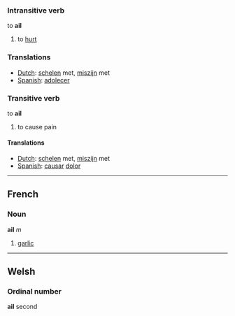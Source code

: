 ===Intransitive verb===
to '''ail'''

#to [[hurt]]

===Translations===
*[[Dutch]]: [[schelen]] met, [[miszijn]] met
*[[Spanish]]: [[adolecer]]

===Transitive verb===
to '''ail'''

#to cause pain

====Translations====
*[[Dutch]]: [[schelen]] met, [[miszijn]] met
*[[Spanish]]: [[causar]] [[dolor]]

----

==French==

===Noun===
'''ail''' ''m''
#[[garlic]]
----
==Welsh==
===Ordinal number===
'''ail''' second
